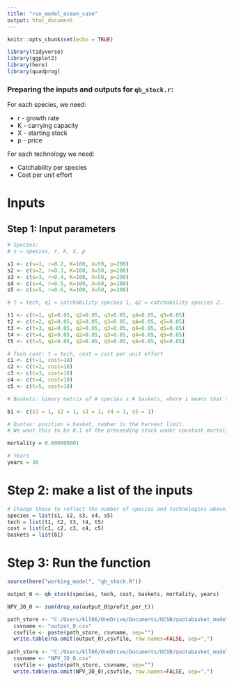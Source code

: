 ```yaml
---
title: "run_model_ocean_case"
output: html_document
---
```


```r
knitr::opts_chunk$set(echo = TRUE)

library(tidyverse)
library(ggplot2)
library(here)
library(quadprog)
```


### Preparing the inputs and outputs for `qb_stock.r`:

For each species, we need:

* r - growth rate
* K - carrying capacity
* X - starting stock
* p - price

For each technology we need:

* Catchability per species
* Cost per unit effort

# Inputs

## Step 1: Input parameters
```r
# Species:
# s = species, r, K, X, p

s1 <- c(s=1, r=0.2, K=100, X=50, p=200) 
s2 <- c(s=2, r=0.3, K=100, X=50, p=200)
s3 <- c(s=3, r=0.4, K=100, X=50, p=200) 
s4 <- c(s=4, r=0.5, K=100, X=50, p=200)
s5 <- c(s=5, r=0.6, K=100, X=50, p=200)

# t = tech, q1 = catchability species 1, q2 = catchability species 2...

t1 <- c(t=1, q1=0.05, q2=0.05, q3=0.05, q4=0.05, q5=0.05)
t2 <- c(t=2, q1=0.05, q2=0.05, q3=0.05, q4=0.05, q5=0.05)
t3 <- c(t=3, q1=0.05, q2=0.05, q3=0.05, q4=0.05, q5=0.05)
t4 <- c(t=4, q1=0.05, q2=0.05, q3=0.05, q4=0.05, q5=0.05)
t5 <- c(t=5, q1=0.05, q2=0.05, q3=0.05, q4=0.05, q5=0.05)

# Tech cost: t = tech, cost = cost per unit effort
c1 <- c(t=1, cost=10)
c2 <- c(t=2, cost=10)
c3 <- c(t=3, cost=10)
c4 <- c(t=4, cost=10)
c5 <- c(t=5, cost=10)

# Baskets: bimary matrix of # species x # baskets, where 1 means that species is in that basket

b1 <- c(s1 = 1, s2 = 1, s3 = 1, s4 = 1, s5 = 1)

# Quotas: position = basket, number is the harvest limit.
# We want this to be 0.1 of the preceeding stock under constant mortality, so this will have to change to just input constant m.

mortality = 0.000000001

# Years
years = 30
```

# Step 2: make a list of the inputs
```r
# Change these to reflect the number of species and technologies above:
species = list(s1, s2, s3, s4, s5)
tech = list(t1, t2, t3, t4, t5)
cost = list(c1, c2, c3, c4, c5)
baskets = list(b1)
```

# Step 3: Run the function

```r
source(here("working_model", "qb_stock.R"))

output_0 <- qb_stock(species, tech, cost, baskets, mortality, years)

NPV_30_0 <- sum(drop_na(output_0$profit_per_t))

path_store <- "C:/Users/kll86/OneDrive/Documents/UCSB/quotabasket_model/working_model/scratch"
  csvname <- "output_0.csv"
  csvfile <- paste(path_store, csvname, sep="")
  write.table(na.omit(output_0),csvfile, row.names=FALSE, sep=",")
  
path_store <- "C:/Users/kll86/OneDrive/Documents/UCSB/quotabasket_model/working_model/scratch"
  csvname <- "NPV_30_0.csv"
  csvfile <- paste(path_store, csvname, sep="")
  write.table(na.omit(NPV_30_0),csvfile, row.names=FALSE, sep=",")

```
